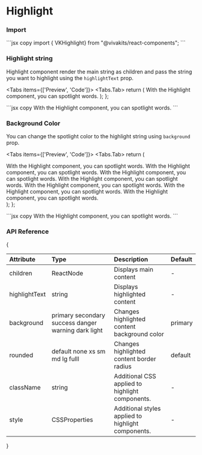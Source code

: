 
# Highlight

### Import

<Tabs items={[]}>
    <Tabs.Tab>
        ```jsx copy
            import { VKHighlight} from "@vivakits/react-components";
        ```
    </Tabs.Tab>
</Tabs>

### Highlight string

Highlight component render the main string as children and pass the string you want to highlight using the `highlightText` prop. 

<Tabs items={['Preview', 'Code']}>
<Tabs.Tab>
  return (
    <VKHighlight highlightText="spotlight">
        With the Highlight component, you can spotlight words.
    </VKHighlight>
  );
};

<SingleString />
</Tabs.Tab>
<Tabs.Tab>
```jsx copy
<VKHighlight highlightText="spotlight">
    With the Highlight component, you can spotlight words.
</VKHighlight>
```
</Tabs.Tab>
</Tabs>

### Background Color

You can change the spotlight color to the highlight string using `background` prop. 

<Tabs items={['Preview', 'Code']}>
<Tabs.Tab>
  return (
    <div className="flex flex-col gap-2">
        <VKHighlight highlightText="spotlight" background="primary">
            With the Highlight component, you can spotlight words.
        </VKHighlight>
        <VKHighlight highlightText="spotlight" background="secondary">
            With the Highlight component, you can spotlight words.
        </VKHighlight>
        <VKHighlight highlightText="spotlight" background="success">
            With the Highlight component, you can spotlight words.
        </VKHighlight>
        <VKHighlight highlightText="spotlight" background="danger">
            With the Highlight component, you can spotlight words.
        </VKHighlight>
        <VKHighlight highlightText="spotlight" background="warning">
            With the Highlight component, you can spotlight words.
        </VKHighlight>
        <VKHighlight highlightText="spotlight" background="dark">
            With the Highlight component, you can spotlight words.
        </VKHighlight>
        <VKHighlight highlightText="spotlight" background="light">
            With the Highlight component, you can spotlight words.
        </VKHighlight>
    </div>
  );
};

<DifferntVarientsBG />
</Tabs.Tab>
<Tabs.Tab>
```jsx copy
<VKHighlight highlightText="spotlight">
    With the Highlight component, you can spotlight words.
</VKHighlight>
```
</Tabs.Tab>
</Tabs>

### API Reference

{<table>

  <thead>
    <tr>
      <th className="w-[10%]" align="left">Attribute</th>
      <th className="w-[50%]" align="left">Type</th>
      <th className="w-[30%]" align="left">Description</th>
      <th className="w-[10%]" align="left">Default</th>
    </tr>
  </thead>
  <tbody>
    <tr>
      <td>children</td>
      <td>ReactNode</td>
      <td>Displays main content</td>
      <td> - </td>
    </tr>
    <tr>
      <td>highlightText</td>
      <td>string</td>
      <td>Displays highlighted content</td>
      <td> - </td>
    </tr>
    <tr>
      <td>background</td>
      <td className="flex flex-wrap gap-y-2 border-none">
        <span className="badge">primary</span>   
        <span className="badge">secondary</span>  
        <span className="badge">success</span>  
        <span className="badge">danger</span>  
        <span className="badge">warning</span>  
        <span className="badge">dark</span>  
        <span className="badge">light</span>  
      </td>
      <td>Changes highlighted content background color</td>
      <td><span className="badge">primary</span></td>
    </tr>
    <tr>
      <td>rounded</td>
      <td className="flex flex-wrap gap-y-2 border-none">
        <span className="badge">default</span>  
        <span className="badge">none</span>   
        <span className="badge">xs</span>  
        <span className="badge">sm</span>  
        <span className="badge">md</span>  
        <span className="badge">lg</span>
        <span className="badge">fulll</span>
      </td>
      <td>Changes highlighted content border radius</td>
      <td><span className="badge">default</span></td>
    </tr>
    <tr>
      <td>className</td>
      <td>string</td>
      <td>Additional CSS applied to highlight components.</td>
      <td> - </td>
    </tr>
    <tr>
      <td>style</td>
      <td>CSSProperties</td>
      <td>Additional styles applied to highlight components.</td>
      <td> - </td>
    </tr>
  </tbody>
</table>}
